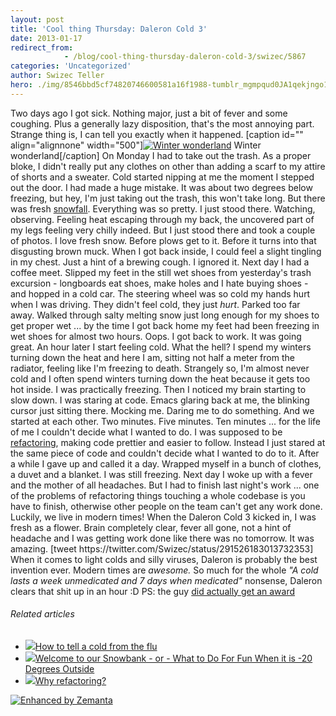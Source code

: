 ```yaml
---
layout: post
title: 'Cool thing Thursday: Daleron Cold 3'
date: 2013-01-17
redirect_from: 
            - /blog/cool-thing-thursday-daleron-cold-3/swizec/5867
categories: 'Uncategorized'
author: Swizec Teller
hero: ./img/8546bbd5cf74820746600581a16f1988-tumblr_mgmpqud0JA1qekjngo1_500.jpg
---
```

Two days ago I got sick. Nothing major, just a bit of fever and some coughing. Plus a generally lazy disposition, that's the most annoying part. Strange thing is, I can tell you exactly when it happened. \[caption id="" align="alignnone" width="500"][![Winter wonderland](./img/8546bbd5cf74820746600581a16f1988-tumblr_mgmpqud0JA1qekjngo1_500.jpg "Winter wonderland")](http://instagram.com/p/UeZJwtExgk/) Winter wonderland\[/caption] On Monday I had to take out the trash. As a proper bloke, I didn't really put any clothes on other than adding a scarf to my attire of shorts and a sweater. Cold started nipping at me the moment I stepped out the door. I had made a huge mistake. It was about two degrees below freezing, but hey, I'm just taking out the trash, this won't take long. But there was fresh [snowfall](http://en.wikipedia.org/wiki/Snow "Snow"). Everything was so pretty. I just stood there. Watching, observing. Feeling heat escaping through my back, the uncovered part of my legs feeling very chilly indeed. But I just stood there and took a couple of photos. I love fresh snow. Before plows get to it. Before it turns into that disgusting brown muck. When I got back inside, I could feel a slight tingling in my chest. Just a hint of a brewing cough. I ignored it. Next day I had a coffee meet. Slipped my feet in the still wet shoes from yesterday's trash excursion - longboards eat shoes, make holes and I hate buying shoes - and hopped in a cold car. The steering wheel was so cold my hands hurt when I was driving. They didn't feel cold, they just _hurt_. Parked too far away. Walked through salty melting snow just long enough for my shoes to get proper wet ... by the time I got back home my feet had been freezing in wet shoes for almost two hours. Oops. I got back to work. It was going great. An hour later I start feeling cold. What the hell? I spend my winters turning down the heat and here I am, sitting not half a meter from the radiator, feeling like I'm freezing to death. Strangely so, I'm almost never cold and I often spend winters turning down the heat because it gets too hot inside. I was practically freezing. Then I noticed my brain starting to slow down. I was staring at code. Emacs glaring back at me, the blinking cursor just sitting there. Mocking me. Daring me to do something. And we started at each other. Two minutes. Five minutes. Ten minutes ... for the life of me I couldn't decide what I wanted to do. I was supposed to be [refactoring](http://en.wikipedia.org/wiki/Code_refactoring "Code refactoring"), making code prettier and easier to follow. Instead I just stared at the same piece of code and couldn't decide what I wanted to do to it. After a while I gave up and called it a day. Wrapped myself in a bunch of clothes, a duvet and a blanket. I was still freezing. Next day I woke up with a fever and the mother of all headaches. But I had to finish last night's work ... one of the problems of refactoring things touching a whole codebase is you have to finish, otherwise other people on the team can't get any work done. Luckily, we live in modern times! When the Daleron Cold 3 kicked in, I was fresh as a flower. Brain completely clear, fever all gone, not a hint of headache and I was getting work done like there was no tomorrow. It was amazing. \[tweet https&#x3A;//twitter.com/Swizec/status/291526183013732353] When it comes to light colds and silly viruses, Daleron is probably the best invention ever. Modern times are _awesome._ So much for the whole _"A cold lasts a week unmedicated and 7 days when medicated"_ nonsense, Daleron clears that shit up in an hour :D PS: the guy [did actually get an award](http://en.wikipedia.org/wiki/Harmon_Northrop_Morse)

###### Related articles

- [![](http://i.zemanta.com/137285557_80_80.jpg)](http://www.wfaa.com/news/health/How-to-tell-a-cold-from-the-flu-186353402.html)[How to tell a cold from the flu](http://www.wfaa.com/news/health/How-to-tell-a-cold-from-the-flu-186353402.html)
- [![](http://i.zemanta.com/138820116_80_80.jpg)](http://www.tarasviewoftheworld.com/2013/01/welcome-to-our-snowbank-or-what-to-do.html)[Welcome to our Snowbank - or - What to Do For Fun When it is -20 Degrees Outside](http://www.tarasviewoftheworld.com/2013/01/welcome-to-our-snowbank-or-what-to-do.html)
- [![](http://i.zemanta.com/132929898_80_80.jpg)](http://brunopedro.com/2012/12/18/why-refactoring/)[Why refactoring?](http://brunopedro.com/2012/12/18/why-refactoring/)

[![Enhanced by Zemanta](http://img.zemanta.com/zemified_e.png?x-id=47b85ec1-8463-4e6e-b5ed-814e53f58f6f)](http://www.zemanta.com/?px "Enhanced by Zemanta")